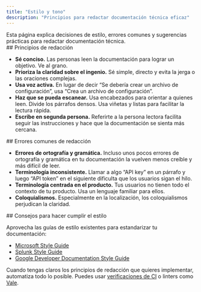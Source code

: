 ```yaml
---
title: "Estilo y tono"
description: "Principios para redactar documentación técnica eficaz"
---
```


<Tip>
  Esta página explica decisiones de estilo, errores comunes y sugerencias prácticas para redactar documentación técnica.
</Tip>

<div id="writing-principles">
  ## Principios de redacción
</div>

* **Sé conciso.** Las personas leen la documentación para lograr un objetivo. Ve al grano.
* **Prioriza la claridad sobre el ingenio.** Sé simple, directo y evita la jerga o las oraciones complejas.
* **Usa voz activa.** En lugar de decir “Se debería crear un archivo de configuración”, usa “Crea un archivo de configuración”.
* **Haz que se pueda escanear.** Usa encabezados para orientar a quienes leen. Divide los párrafos densos. Usa viñetas y listas para facilitar la lectura rápida.
* **Escribe en segunda persona.** Referirte a la persona lectora facilita seguir las instrucciones y hace que la documentación se sienta más cercana.

<div id="common-writing-mistakes">
  ## Errores comunes de redacción
</div>

* **Errores de ortografía y gramática.** Incluso unos pocos errores de ortografía y gramática en tu documentación la vuelven menos creíble y más difícil de leer.
* **Terminología inconsistente.** Llamar a algo “API key” en un párrafo y luego “API token” en el siguiente dificulta que los usuarios sigan el hilo.
* **Terminología centrada en el producto.** Tus usuarios no tienen todo el contexto de tu producto. Usa un lenguaje familiar para ellos.
* **Coloquialismos.** Especialmente en la localización, los coloquialismos perjudican la claridad.

<div id="tips-for-enforcing-style">
  ## Consejos para hacer cumplir el estilo
</div>

Aprovecha las guías de estilo existentes para estandarizar tu documentación:

* [Microsoft Style Guide](https://learn.microsoft.com/en-us/style-guide/welcome/)
* [Splunk Style Guide](https://docs.splunk.com/Documentation/StyleGuide/current/StyleGuide/Howtouse)
* [Google Developer Documentation Style Guide](https://developers.google.com/style)

Cuando tengas claros los principios de redacción que quieres implementar, automatiza todo lo posible. Puedes usar [verificaciones de CI](/es/deploy/ci) o linters como [Vale](https://vale.sh).